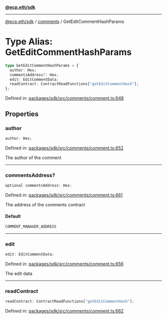 [**@ecp.eth/sdk**](../../index.mdx)

***

[@ecp.eth/sdk](/sdk-reference/index.mdx) / [comments](/sdk-reference/comments/index.mdx) / GetEditCommentHashParams

# Type Alias: GetEditCommentHashParams

```ts
type GetEditCommentHashParams = {
  author: Hex;
  commentsAddress?: Hex;
  edit: EditCommentData;
  readContract: ContractReadFunctions["getEditCommentHash"];
};
```

Defined in: [packages/sdk/src/comments/comment.ts:648](https://github.com/ecp-eth/comments-monorepo/blob/main/packages/sdk/src/comments/comment.ts#L648)

## Properties

### author

```ts
author: Hex;
```

Defined in: [packages/sdk/src/comments/comment.ts:652](https://github.com/ecp-eth/comments-monorepo/blob/main/packages/sdk/src/comments/comment.ts#L652)

The author of the comment

***

### commentsAddress?

```ts
optional commentsAddress: Hex;
```

Defined in: [packages/sdk/src/comments/comment.ts:661](https://github.com/ecp-eth/comments-monorepo/blob/main/packages/sdk/src/comments/comment.ts#L661)

The address of the comments contract

#### Default

```ts
COMMENT_MANAGER_ADDRESS
```

***

### edit

```ts
edit: EditCommentData;
```

Defined in: [packages/sdk/src/comments/comment.ts:656](https://github.com/ecp-eth/comments-monorepo/blob/main/packages/sdk/src/comments/comment.ts#L656)

The edit data

***

### readContract

```ts
readContract: ContractReadFunctions["getEditCommentHash"];
```

Defined in: [packages/sdk/src/comments/comment.ts:662](https://github.com/ecp-eth/comments-monorepo/blob/main/packages/sdk/src/comments/comment.ts#L662)
